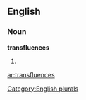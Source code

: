 
==English==

===Noun===
'''transfluences'''

# {{plural of|[[transfluence]]}}

[[Category:English plurals]]

[[ar:transfluences]]
